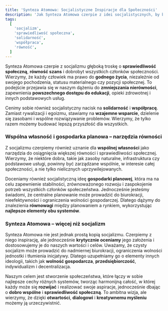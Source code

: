 ```yaml
---
title: 'Synteza Atomowa: Socjalistyczne Inspiracje dla Społeczności'
description: 'Jak Synteza Atomowa czerpie z idei socjalistycznych, by budować bardziej sprawiedliwe, solidarnościowe i zrównoważone społeczeństwo.'
tags:
  [
    'socjalizm',
    'sprawiedliwość społeczna',
    'solidarność',
    'współpraca',
    'równość',
  ]
---
```


Synteza Atomowa czerpie z socjalizmu głęboką troskę o **sprawiedliwość społeczną**, **równość szans** i dobrobyt wszystkich członków społeczności. Wierzymy, że każdy człowiek ma prawo do **godnego życia**, niezależnie od swojego pochodzenia, statusu materialnego czy pozycji społecznej. To podejście przejawia się w naszym dążeniu do **zmniejszania nierówności**, zapewnienia **powszechnego dostępu do edukacji**, opieki zdrowotnej i innych podstawowych usług.

Cenimy sobie również socjalistyczny nacisk na **solidarność** i **współpracę**. Zamiast rywalizacji i egoizmu, stawiamy na **wzajemne wsparcie**, dzielenie się zasobami i wspólne rozwiązywanie problemów. Wierzymy, że tylko razem możemy budować lepszą przyszłość dla wszystkich.

### Wspólna własność i gospodarka planowa – narzędzia równości

Z socjalizmu czerpiemy również uznanie dla **wspólnej własności** jako narzędzia do osiągnięcia większej równości i sprawiedliwości społecznej. Wierzymy, że niektóre dobra, takie jak zasoby naturalne, infrastruktura czy podstawowe usługi, powinny być zarządzane wspólnie, w interesie całej społeczności, a nie tylko nielicznych uprzywilejowanych.

Doceniamy również socjalistyczną ideę **gospodarki planowej**, która ma na celu zapewnienie stabilności, zrównoważonego rozwoju i zaspokojenie potrzeb wszystkich członków społeczeństwa. Jednocześnie jesteśmy świadomi, że centralne planowanie może prowadzić do biurokracji, nieefektywności i ograniczenia wolności gospodarczej. Dlatego dążymy do znalezienia **równowagi** między planowaniem a rynkiem, wykorzystując **najlepsze elementy obu systemów**.

### Synteza Atomowa – więcej niż socjalizm

Synteza Atomowa nie jest jednak prostą kopią socjalizmu. Czerpiemy z niego inspirację, ale jednocześnie **krytycznie oceniamy** jego założenia i dostosowujemy je do naszych wartości i celów. Uważamy, że czysty socjalizm może prowadzić do nadmiernej biurokracji, ograniczenia wolności jednostki i tłumienia inicjatywy. Dlatego uzupełniamy go o elementy innych ideologii, takich jak **wolność gospodarcza**, **przedsiębiorczość**, indywidualizm i decentralizacja.

Naszym celem jest stworzenie społeczeństwa, które łączy w sobie najlepsze cechy różnych systemów, tworząc harmonijną całość, w której każdy może się **rozwijać** i realizować swoje aspiracje, jednocześnie dbając o **dobro wspólne** i **sprawiedliwość społeczną**. To ambitna wizja, ale wierzymy, że dzięki **otwartości**, **dialogowi** i **kreatywnemu myśleniu** możemy ją urzeczywistnić.
